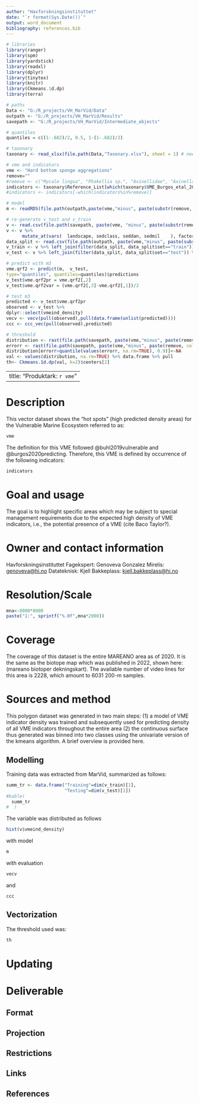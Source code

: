 ```yaml
---
author: "Havforskningsinstituttet"
date: "`r format(Sys.Date())`"
output: word_document
bibliography: references.bib
---
```


```r
# libraries
library(ranger)
library(spm)
library(yardstick)
library(readxl)
library(dplyr)
library(tinytex)
library(knitr)
library(Ckmeans.1d.dp)
library(terra)

# paths
Data <- "G:/R_projects/VH_MarVid/Data"
outpath <- "G:/R_projects/VH_MarVid/Results"
savepath <- "G:/R_projects/VH_MarVid/Intermediate_objects"

# quantiles
quantiles = c((1-.682)/2, 0.5, 1-(1-.682)/2)

# taxonary
taxonary <- read_xlsx(file.path(Data,"Taxonary.xlsx"), sheet = 1) # needs to be closed

# vme and indicators
vme <- "Hard bottom sponge aggregations"
remove=""
#remove <- c("Mycale lingua", "Phakellia sp.", "Axinellidae", "Axinella infundibuliformis")
indicators <- taxonary$Reference_List[which(taxonary$VME_Burgos_etal_2020==vme)]
#indicators <- indicators[-which(indicators%in%remove)]

# model
m <- readRDS(file.path(outpath,paste(vme,"minus", paste(substr(remove, 1,7), collapse=", "), "model.rda" )))

# re-generate v_test and v_train
v <- read.csv(file.path(savepath, paste(vme, "minus", paste(substr(remove, 1,7), collapse=", "), "v.csv", collapse=" ")))
v <- v %>% 
      mutate_at(vars(  landscape, sedclass, seddan, sedmil    ), factor)
data_split <- read.csv(file.path(outpath, paste(vme,"minus", paste(substr(remove, 1,7), collapse=", "), "data split.csv")))
v_train <- v %>% left_join(filter(data_split, data_split$set=="train")) %>% filter(!is.na(set))
v_test <- v %>% left_join(filter(data_split, data_split$set=="test")) %>% filter(!is.na(set))

# predict with m3
vme.qrf2 <- predict(m,  v_test,
type="quantiles", quantiles=quantiles)$predictions
v_test$vme.qrf2pr = vme.qrf2[,2]
v_test$vme.qrf2var = (vme.qrf2[,3]-vme.qrf2[,1])/2

# test m3
predicted <- v_test$vme.qrf2pr
observed <- v_test %>%
dplyr::select(vmeind_density)
vecv <- vecv(pull(observed),pull(data.frame(unlist(predicted))))
ccc <- ccc_vec(pull(observed),predicted)

# threshold
distribution <- rast(file.path(savepath, paste(vme,"minus", paste(remove, collapse=", "), "pred.tif")))
errorr <- rast(file.path(savepath, paste(vme,"minus", paste(remove, collapse=", "), "pred var.tif")))
distribution[errorr>quantile(values(errorr, na.rm=TRUE), 0.9)]<-NA
val <- values(distribution, na.rm=TRUE) %>% data.frame %>% pull
th<- Ckmeans.1d.dp(val, k=2)$centers[2]
```

---
title: "Produktark: `r vme`"
---


# Description
This vector dataset shows the "hot spots" (high predicted density areas) for the Vulnerable Marine Ecosystem referred to as:
```r
vme
```

The definition for this VME followed @buhl2019vulnerable and @burgos2020predicting. Therefore, this VME is defined by occurrence of the following indicators:
```r
indicators
```

# Goal and usage
The goal is to highlight specific areas which may be subject to special management requirements due to the expected high density of VME indicators, i.e., the potential presence of a VME (cite Baco Taylor?).

# Owner and contact information
Havforskningsinstituttet
Fagekspert: Genoveva Gonzalez Mirelis: <genoveva@hi.no>
Datateknisk: Kjell Bakkeplass: <kjell.bakkeplass@hi.no>

# Resolution/Scale
```r
mna<-8000*8000
paste("1:", sprintf("%.0f",mna*2000))
```

# Coverage
The coverage of this dataset is the entire MAREANO area as of 2020. It is the same as the biotope map which was published in 2022, shown here: (mareano biotoper dekningskart). The available number of video lines for this area is 2228, which amount to 6031 200-m samples.

# Sources and method
This polygon dataset was generated in two main steps: (1) a model of VME indicator density was trained and subsequently used for predicting density of all VME indicators throughout the entire area (2) the continuous surface thus generated was binned into two classes using the univariate version of the kmeans algorithm. A brief overview is provided here.

## Modelling
Training data was extracted from MarVid, summarized as follows:
```r
summ_tr <- data.frame("Training"=dim(v_train)[1],
                      "Testing"=dim(v_test)[1])
#kable(
  summ_tr
#  )
```

The variable was distributed as follows
```r
hist(v$vmeind_density)
```

with model
```r
m
```

with evaluation
```r
vecv
```
and
```r
ccc
```

## Vectorization
The threshold used was:
```r
th
```
# Updating

# Deliverable
## Format
## Projection
## Restrictions

## Links

## References

